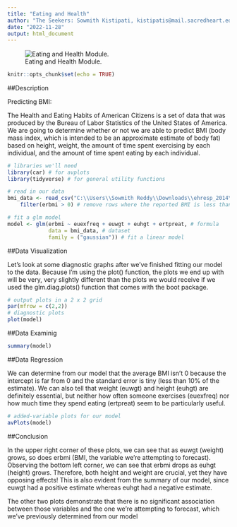 ---
title: "Eating and Health"
author: "The Seekers: Sowmith Kistipati, kistipatis@mail.sacredheart.edu/ Sai Hrithik Peddi, peddis4@mail.sacredheart.edu/ Vamsi Kiran Kakkera, kakkeras@mail.sacredheart.edu"
date: "2022-11-28"
output: html_document
---

<p style="font-family: calibri, serif; font-size:11pt; font-style:italic">

![Eating and Health Module.](Eating-and-Health.jpeg)

```{r setup, include=FALSE}
knitr::opts_chunk$set(echo = TRUE)
```

##Description

Predicting BMI:

The Health and Eating Habits of American Citizens is a set of data that was produced by the Bureau of Labor Statistics of the United States of America. We are going to determine whether or not we are able to predict BMI (body mass index, which is intended to be an approximate estimate of body fat) based on height, weight, the amount of time spent exercising by each individual, and the amount of time spent eating by each individual.

```{r warning=FALSE}
# libraries we'll need
library(car) # for avplots
library(tidyverse) # for general utility functions

# read in our data 
bmi_data <- read_csv("C:\\Users\\Sowmith Reddy\\Downloads\\ehresp_2014\\ehresp_2014.csv") %>%
    filter(erbmi > 0) # remove rows where the reported BMI is less than 0 (impossible)
```

```{r warning=FALSE}
# fit a glm model
model <- glm(erbmi ~ euexfreq + euwgt + euhgt + ertpreat, # formula
             data = bmi_data, # dataset
             family = ("gaussian")) # fit a linear model
```

##Data Visualization

Let's look at some diagnostic graphs after we've finished fitting our model to the data. Because I'm using the plot() function, the plots we end up with will be very, very slightly different than the plots we would receive if we used the glm.diag.plots() function that comes with the boot package.

```{r warning=FALSE}
# output plots in a 2 x 2 grid 
par(mfrow = c(2,2)) 
# diagnostic plots
plot(model)
```

##Data Examinig

```{r warning=FALSE}
summary(model)
```

##Data Regression

We can determine from our model that the average BMI isn't 0 because the intercept is far from 0 and the standard error is tiny (less than 10% of the estimate). We can also tell that weight (euwgt) and height (euhgt) are definitely essential, but neither how often someone exercises (euexfreq) nor how much time they spend eating (ertpreat) seem to be particularly useful.



```{r warning=FALSE}
# added-variable plots for our model
avPlots(model)
```

##Conclusion

In the upper right corner of these plots, we can see that as euwgt (weight) grows, so does erbmi (BMI, the variable we're attempting to forecast). Observing the bottom left corner, we can see that erbmi drops as euhgt (height) grows. Therefore, both height and weight are crucial, yet they have opposing effects! This is also evident from the summary of our model, since euwgt had a positive estimate whereas euhgt had a negative estimate.

The other two plots demonstrate that there is no significant association between those variables and the one we're attempting to forecast, which we've previously determined from our model

